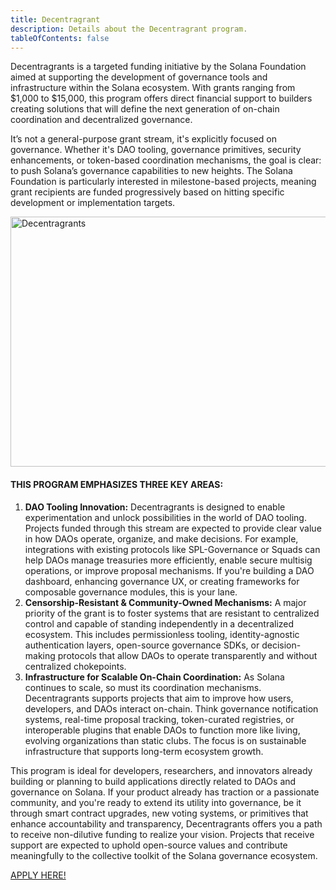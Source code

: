 ```yaml
---
title: Decentragrant
description: Details about the Decentragrant program.
tableOfContents: false
---
```



Decentragrants is a targeted funding initiative by the Solana Foundation aimed at supporting the development of governance tools and infrastructure within the Solana ecosystem. With grants ranging from $1,000 to $15,000, this program offers direct financial support to builders creating solutions that will define the next generation of on-chain coordination and decentralized governance.

It’s not a general-purpose grant stream, it's explicitly focused on governance. Whether it's DAO tooling, governance primitives, security enhancements, or token-based coordination mechanisms, the goal is clear: to push Solana’s governance capabilities to new heights. The Solana Foundation is particularly interested in milestone-based projects, meaning grant recipients are funded progressively based on hitting specific development or implementation targets.

<Image src={grants2} alt="Decentragrants" width="1000" height="400" />

#### THIS PROGRAM EMPHASIZES THREE KEY AREAS:

1. **DAO Tooling Innovation:** Decentragrants is designed to enable experimentation and unlock possibilities in the world of DAO tooling. Projects funded through this stream are expected to provide clear value in how DAOs operate, organize, and make decisions. For example, integrations with existing protocols like SPL-Governance or Squads can help DAOs manage treasuries more efficiently, enable secure multisig operations, or improve proposal mechanisms. If you're building a DAO dashboard, enhancing governance UX, or creating frameworks for composable governance modules, this is your lane.
2. **Censorship-Resistant & Community-Owned Mechanisms:** A major priority of the grant is to foster systems that are resistant to centralized control and capable of standing independently in a decentralized ecosystem. This includes permissionless tooling, identity-agnostic authentication layers, open-source governance SDKs, or decision-making protocols that allow DAOs to operate transparently and without centralized chokepoints.
3. **Infrastructure for Scalable On-Chain Coordination:** As Solana continues to scale, so must its coordination mechanisms. Decentragrants supports projects that aim to improve how users, developers, and DAOs interact on-chain. Think governance notification systems, real-time proposal tracking, token-curated registries, or interoperable plugins that enable DAOs to function more like living, evolving organizations than static clubs. The focus is on sustainable infrastructure that supports long-term ecosystem growth.

This program is ideal for developers, researchers, and innovators already building or planning to build applications directly related to DAOs and governance on Solana. If your product already has traction or a passionate community, and you're ready to extend its utility into governance, be it through smart contract upgrades, new voting systems, or primitives that enhance accountability and transparency, Decentragrants offers you a path to receive non-dilutive funding to realize your vision. Projects that receive support are expected to uphold open-source values and contribute meaningfully to the collective toolkit of the Solana governance ecosystem.

[APPLY HERE!](https://docs.google.com/forms/d/1yQsNd-c4CIWQrUxKzHHv3-Rbd9WnlmRkWw6CzMzWcp8/viewform?edit_requested=true)
